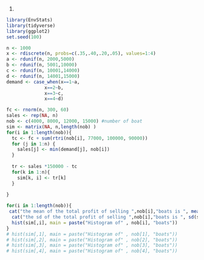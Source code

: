 1.
```r
library(EnvStats)
library(tidyverse)
library(ggplot2)
set.seed(100)

n <- 1000
x <- rdiscrete(n, probs=c(.35,.40,.20,.05), values=1:4)
a <- rdunif(n, 2000,5000)
b <- rdunif(n, 5001,10000)
c <- rdunif(n, 10001,14000)
d <- rdunif(n, 14001,15000)
demand <- case_when(x==1~a,
              x==2~b,
              x==3~c,
              x==4~d)

fc <- rnorm(n, 300, 60)
sales <- rep(NA, n)
nob <- c(4000, 8000, 12000, 15000) #number of boat
sim <- matrix(NA, n,length(nob) )
for(i in 1:length(nob)){
  tc <- fc + sum(rtri(nob[i], 77000, 100000, 90000))
  for (j in 1:n) {
    sales[j] <- min(demand[j], nob[i])
  }
  
  tr <- sales *150000 - tc
  for(k in 1:n){
    sim[k, i] <- tr[k]
  }
 
}

for(i in 1:length(nob)){
 cat("the mean of the total profit of selling ",nob[i],"boats is ", mean(sim[,i]), fill = TRUE )
  cat("the sd of the total profit of selling ",nob[i],"boats is ", sd(sim[,i]), fill = TRUE )
  hist(sim[,i], main = paste("Histogram of" , nob[i], "boats"))
}
# hist(sim[,1], main = paste("Histogram of" , nob[1], "boats"))
# hist(sim[,2], main = paste("Histogram of" , nob[2], "boats"))
# hist(sim[,3], main = paste("Histogram of" , nob[3], "boats"))
# hist(sim[,4], main = paste("Histogram of" , nob[4], "boats"))
```

